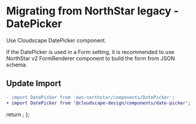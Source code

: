
<Meta title="Migration/DatePicker" />

# Migrating from NorthStar legacy - DatePicker

Use <Link href='https://cloudscape.design/components/checkbox' target='_blank' external>Cloudscape DatePicker component</Link>. 

If the DatePicker is used in a Form setting, it is recommended to 
use <Link href='https://aws.github.io/aws-northstar/?path=/story/components-formrenderer--default' target='_blank' external>NorthStar v2 FormRenderer component</Link> 
to build the form from JSON schema.

## Update Import

```diff
- import DatePicker from 'aws-northstar/components/DatePicker';
+ import DatePicker from '@cloudscape-design/components/date-picker';
```

  return <SyntaxHighlighter/>;
};
